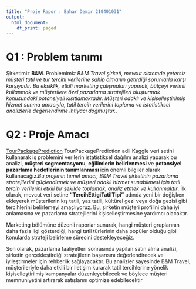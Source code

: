 ```yaml
---
title: "Proje Rapor : Bahar Demir 210401031"
output:
  html_document:
    df_print: paged
---
```


# Q1 : Problem tanımı

Şirketimiz **B&M**. Problemimiz *B&M Travel şirketi, mevcut sistemde yetersiz müşteri tatil ve tur tercihi verilerine sahip olmanın getirdiği sorunlarla karşı karşıyadır. Bu eksiklik, etkili marketing çalışmaları yapmak, bütçeyi verimli kullanmak ve müşterilere özel pazarlama stratejileri oluşturmak konusundaki potansiyeli kısıtlamaktadır. Müşteri odaklı ve kişiselleştirilmiş hizmet sunma amacıyla, tatil tercih verilerini toplama ve istatistiksel analizlerle değerlendirme ihtiyacı doğmuştur.*. 

# Q2 : Proje Amacı
[TourPackagePrediction](https://www.kaggle.com/datasets/sanamps/tourpackageprediction)  TourPackagePrediction adli Kaggle veri setini kullanarak iş problemini verilerin istatistiksel dağılım analizi yaparak bu analizi, **müşteri segmentasyonu**, **eğilimlerin belirlenmesi** ve **potansiyel pazarlama hedeflerinin tanımlanması ** için önemli bilgiler olarak kullanacağız.*Bu projenin temel amacı, B&M Travel şirketinin pazarlama stratejilerini güçlendirmek ve müşteri odaklı hizmet sunabilmesi için tatil tercih verilerini etkili bir şekilde toplamak, analiz etmek ve kullanmaktır*. İlk olarak, mevcut veri setine **"TercihEttigiTatilTipi"** adında yeni bir değişken ekleyerek müşterilerin kış tatili, yaz tatili, kültürel gezi veya doğa gezisi gibi tercihlerini belirlemeyi amaçlıyoruz. Bu, şirketin müşteri profilini daha iyi anlamasına ve pazarlama stratejilerini kişiselleştirmesine yardımcı olacaktır.

Marketing bölümüne düzenli raporlar sunarak, hangi müşteri gruplarının daha fazla ilgi gösterdiği, hangi tatil türlerinin daha popüler olduğu gibi konularda strateji belirleme sürecini destekleyeceğiz.

Son olarak, pazarlama faaliyetleri sonrasında yapılan satın alma analizi, şirketin gerçekleştirdiği stratejilerin başarısını değerlendirecek ve iyileştirmeler için rehberlik sağlayacaktır. Bu analizler sayesinde B&M Travel, müşterileriyle daha etkili bir iletişim kurarak tatil tercihlerine yönelik kişiselleştirilmiş kampanyalar düzenleyebilecek ve böylece müşteri memnuniyetini artırarak satışlarını optimize edebilecektir

